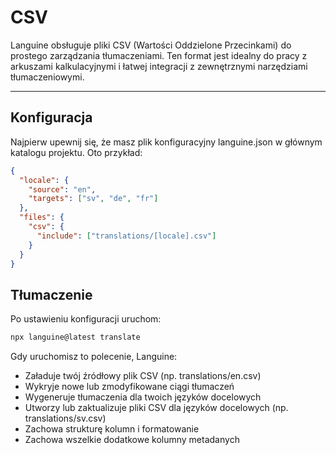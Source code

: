 # CSV

Languine obsługuje pliki CSV (Wartości Oddzielone Przecinkami) do prostego zarządzania tłumaczeniami. Ten format jest idealny do pracy z arkuszami kalkulacyjnymi i łatwej integracji z zewnętrznymi narzędziami tłumaczeniowymi.

---

## Konfiguracja

Najpierw upewnij się, że masz plik konfiguracyjny languine.json w głównym katalogu projektu. Oto przykład:

```json
{
  "locale": {
    "source": "en",
    "targets": ["sv", "de", "fr"]
  },
  "files": {
    "csv": {
      "include": ["translations/[locale].csv"]
    }
  }
}
```

## Tłumaczenie

Po ustawieniu konfiguracji uruchom:

```bash
npx languine@latest translate
```

Gdy uruchomisz to polecenie, Languine:

- Załaduje twój źródłowy plik CSV (np. translations/en.csv)
- Wykryje nowe lub zmodyfikowane ciągi tłumaczeń
- Wygeneruje tłumaczenia dla twoich języków docelowych
- Utworzy lub zaktualizuje pliki CSV dla języków docelowych (np. translations/sv.csv)
- Zachowa strukturę kolumn i formatowanie
- Zachowa wszelkie dodatkowe kolumny metadanych
